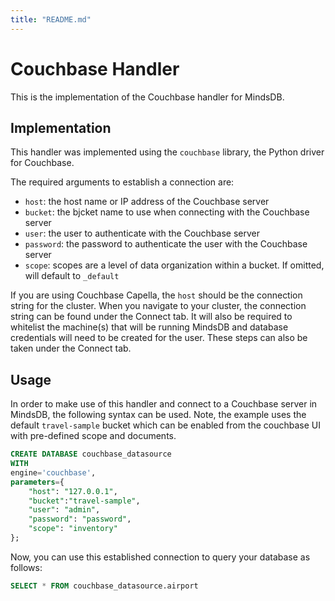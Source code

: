 ```yaml
---
title: "README.md"
---
```


# Couchbase Handler

This is the implementation of the Couchbase handler for MindsDB.

## Implementation

This handler was implemented using the `couchbase` library, the Python driver for Couchbase.

The required arguments to establish a connection are:

* `host`: the host name or IP address of the Couchbase server
* `bucket`: the bjcket name to use when connecting with the Couchbase server
* `user`: the user to authenticate with the Couchbase server
* `password`: the password to authenticate the user with the Couchbase server
* `scope`:  scopes are a level of data organization within a bucket. If omitted, will default to `_default`

If you are using Couchbase Capella, the `host` should be the connection string for the cluster. When you navigate to your cluster, the connection string can be found under the Connect tab.
It will also be required to whitelist the machine(s) that will be running MindsDB and database credentials will need to be created for the user. These steps can also be taken under the Connect tab.

## Usage

In order to make use of this handler and connect to a Couchbase server in MindsDB, the following syntax can be used. Note, the example uses the default `travel-sample` bucket which can be enabled from the couchbase UI with pre-defined scope and documents. 

```sql
CREATE DATABASE couchbase_datasource
WITH
engine='couchbase',
parameters={
    "host": "127.0.0.1",
    "bucket":"travel-sample",
    "user": "admin",
    "password": "password",
    "scope": "inventory"
};
```

Now, you can use this established connection to query your database as follows:

```sql
SELECT * FROM couchbase_datasource.airport
```